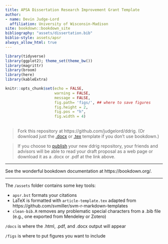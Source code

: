 ```yaml
--- 
title: APSA Dissertation Research Improvement Grant Template
author:
- name: Devin Judge-Lord
  affiliation: University of Wisconsin-Madison
site: bookdown::bookdown_site
bibliography: "assets/dissertation.bib"
biblio-style: assets/apsr
always_allow_html: true
---
```


```r
library(tidyverse)
library(ggplot2); theme_set(theme_bw())
library(magrittr)
library(broom)
library(here)
library(kableExtra)

knitr::opts_chunk$set(echo = FALSE, 
                      warning = FALSE,
                      message = FALSE,
                      fig.path= 'figs/', ## where to save figures
                      fig.height = 2,
                      fig.pos = "h",
                      fig.width = 4)
```

<!-- DELETE BELOW TEXT ---> 
---
> Fork this repository at https://github.com/judgelord/ddrig. (Or download just the [.docx](https://judgelord.github.io/ddrig/app.docx) or [.tex](https://judgelord.github.io/ddrig/app.tex) template if you don't use bookdown.)

> If you choose to [publish](https://github.blog/2016-08-17-simpler-github-pages-publishing/) your new ddrig repository, your friends and advisors will be able to read your draft proposal as a web page or download it as a .docx or .pdf at the link above.

---

See the wonderful bookdown documentation at https://bookdown.org/.

---

The `/assets` folder contains some key tools:

- `apsr.bst` formats your citations
- LaTeX is formatted with `article-template.tex` adapted from https://github.com/svmiller/svm-r-markdown-templates
- `clean-bib.R` removes any problematic special characters from a .bib file (e.g., one exported from Mendeley or Zotero)

`/docs` is where the .html, .pdf, and .docx output will appear

`/figs` is where to put figures you want to include

\newpage
